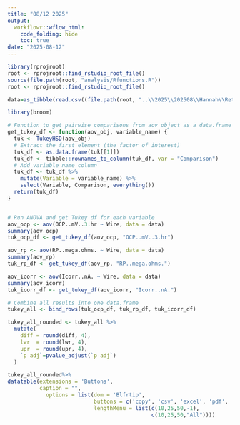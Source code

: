 ```yaml
---
title: "08/12 2025"
output:
  workflowr::wflow_html:
    code_folding: hide
    toc: true
date: "2025-08-12"
---
```





```r
library(rprojroot)
root <- rprojroot::find_rstudio_root_file()
source(file.path(root, "analysis/Rfunctions.R"))
root <- rprojroot::find_rstudio_root_file()
```



```r
data=as_tibble(read.csv((file.path(root, "..\\2025\\202508\\Hannah\\Retainer corrosion data STATS.csv"))))
```








```r

library(broom)

# Function to get pairwise comparisons from aov object as a data.frame
get_tukey_df <- function(aov_obj, variable_name) {
  tuk <- TukeyHSD(aov_obj)
  # Extract the first element (the factor of interest)
  tuk_df <- as.data.frame(tuk[[1]])
  tuk_df <- tibble::rownames_to_column(tuk_df, var = "Comparison")
  # Add variable name column
  tuk_df <- tuk_df %>%
    mutate(Variable = variable_name) %>%
    select(Variable, Comparison, everything())
  return(tuk_df)
}


# Run ANOVA and get Tukey df for each variable
aov_ocp <- aov(OCP..mV..3.hr ~ Wire, data = data)
summary(aov_ocp)
tuk_ocp_df <- get_tukey_df(aov_ocp, "OCP..mV..3.hr")

aov_rp <- aov(RP..mega.ohms. ~ Wire, data = data)
summary(aov_rp)
tuk_rp_df <- get_tukey_df(aov_rp, "RP..mega.ohms.")

aov_icorr <- aov(Icorr..nA. ~ Wire, data = data)
summary(aov_icorr)
tuk_icorr_df <- get_tukey_df(aov_icorr, "Icorr..nA.")

# Combine all results into one data.frame
tukey_all <- bind_rows(tuk_ocp_df, tuk_rp_df, tuk_icorr_df)

tukey_all_rounded <- tukey_all %>%
  mutate(
    diff = round(diff, 4),
    lwr  = round(lwr, 4),
    upr  = round(upr, 4),
    `p adj`=pvalue_adjust(`p adj`)
  )

tukey_all_rounded%>%
datatable(extensions = 'Buttons',
          caption = "", 
            options = list(dom = 'Blfrtip',
                           buttons = c('copy', 'csv', 'excel', 'pdf', 'print'),
                           lengthMenu = list(c(10,25,50,-1),
                                             c(10,25,50,"All"))))


```

